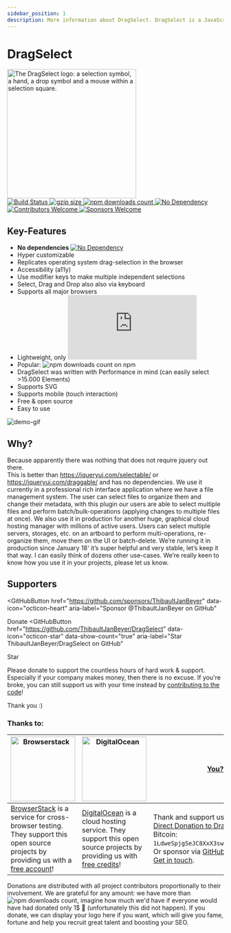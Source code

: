 ```yaml
---
sidebar_position: 1
description: More information about DragSelect. DragSelect is a JavaScript library that allows you to select elements by dragging a rectangle over them and allows you to drag the selected elements around. It is a lightweight alternative to jQuery UI's selectable and draggable widgets.
---
```



# DragSelect

<picture>
  <source
    media="(prefers-color-scheme: light)"
    srcset="https://dragselect.com/img/dragselect-logo.png"
  />
  <source
    media="(prefers-color-scheme: dark)"
    srcset="https://dragselect.com/img/dragselect-logo-alt.png"
  />
  <img
    alt="The DragSelect logo: a selection symbol, a hand, a drop symbol and a mouse within a selection square."
    width="300"
    src="https://dragselect.com/img/dragselect-logo.png"
  />
</picture>
<br />
<a href="https://github.com/ThibaultJanBeyer/DragSelect/actions">
  <img
    alt="Build Status"
    src="https://github.com/ThibaultJanBeyer/DragSelect/actions/workflows/github-actions-build.yml/badge.svg"
  />
</a> <a href="https://unpkg.com/dragselect@latest/dist/ds.min.js">
  <img
    alt="gzip size"
    src="https://img.badgesize.io/https://unpkg.com/dragselect@latest/dist/ds.min.js?compression=gzip"
  />
</a> <a href="https://www.npmjs.com/package/dragselect">
  <img
    alt="npm downloads count"
    src="https://img.shields.io/npm/dt/dragselect.svg"
  />
</a> <a href="https://github.com/ThibaultJanBeyer/DragSelect/blob/master/DragSelect/package.json">
  <img
    alt="No Dependency"
    src="https://img.shields.io/badge/dependencies-none-informational"
  />
</a> <a href="https://github.com/ThibaultJanBeyer/DragSelect/blob/master/CONTRIBUTING.md">
  <img
    alt="Contributors Welcome"
    src="https://img.shields.io/badge/contributors-welcome-blueviolet"
  />
</a> <a href="https://github.com/sponsors/ThibaultJanBeyer">
  <img
    alt="Sponsors Welcome"
    src="https://img.shields.io/badge/sponsors-welcome-blueviolet"
  />
</a>

## Key-Features

- **No dependencies** [![No Dependency](https://img.shields.io/badge/dependencies-none-informational)](https://github.com/ThibaultJanBeyer/DragSelect/blob/master/package.json)
- Hyper customizable
- Replicates operating system drag-selection in the browser
- Accessibility (a11y)
- Use modifier keys to make multiple independent selections
- Select, Drag and Drop also also via keyboard
- Supports all major browsers
- Lightweight, only ![gzip size](https://img.badgesize.io/https://unpkg.com/dragselect@latest/dist/ds.min.js?compression=gzip)
- Popular: ![npm downloads count](https://img.shields.io/npm/dt/dragselect.svg) on npm
- DragSelect was written with Performance in mind (can easily select >15.000 Elements)
- Supports SVG
- Supports mobile (touch interaction)
- Free & open source
- Easy to use

![demo-gif](/img/dragselect.gif)

## Why?

Because apparently there was nothing that does not require jquery out there.  
This is better than https://jqueryui.com/selectable/ or https://jqueryui.com/draggable/ and has no dependencies.
We use it currently in a professional rich interface application where we have a file management system. The user can select files to organize them and change their metadata, with this plugin our users are able to select multiple files and perform batch/bulk-operations (applying changes to multiple files at once). We also use it in production for another huge, graphical cloud hosting manager with millions of active users. Users can select multiple servers, storages, etc. on an artboard to perform multi-operations, re-organize them, move them on the UI or batch-delete. We’re running it in production since January 18' it’s super helpful and very stable, let’s keep it that way. I can easily think of dozens other use-cases. We’re really keen to know how you use it in your projects, please let us know.

## Supporters

<GitHubButton
  href="https://github.com/sponsors/ThibaultJanBeyer"
  data-icon="octicon-heart"
  aria-label="Sponsor @ThibaultJanBeyer on GitHub"
>
  Donate
</GitHubButton> <GitHubButton
  href="https://github.com/ThibaultJanBeyer/DragSelect"
  data-icon="octicon-star"
  data-show-count="true"
  aria-label="Star ThibaultJanBeyer/DragSelect on GitHub"
>
  Star
</GitHubButton>

Please donate to support the countless hours of hard work & support. Especially if your company makes money, then there is no excuse.
If you're broke, you can still support us with your time instead by [contributing to the code](https://github.com/ThibaultJanBeyer/DragSelect/blob/master/CONTRIBUTING.md)!

Thank you :)

### Thanks to:

| <a href="https://www.browserstack.com/"><img src="https://cdn.worldvectorlogo.com/logos/browserstack.svg" alt="Browserstack" width="150px" /></a>                                                             | <a href="https://www.digitalocean.com/"><img src="https://opensource.nyc3.cdn.digitaloceanspaces.com/attribution/assets/SVG/DO_Logo_vertical_blue.svg" alt="DigitalOcean" width="150px" /></a>                       | [You?](https://github.com/sponsors/ThibaultJanBeyer)                                                                                                                                                                                                                                                                                |
| ------------------------------------------------------------------------------------------------------------------------------------------------------------------------------------------------------------- | -------------------------------------------------------------------------------------------------------------------------------------------------------------------------------------------------------------------- | ----------------------------------------------------------------------------------------------------------------------------------------------------------------------------------------------------------------------------------------------------------------------------------------------------------------------------------- |
| [BrowserStack](https://www.browserstack.com/) is a service for cross-browser testing. They support this open source projects by providing us with a [free account](https://www.browserstack.com/open-source)! | [DigitalOcean](https://www.digitalocean.com/) is a cloud hosting service. They support this open source projects by providing us with [free credits](https://www.digitalocean.com/open-source/credits-for-projects)! | Thank and support us by making a [Direct Donation to DragSelect](https://www.blockchain.com/btc/address/1LdweSpjgSeJC8XxX3swrohBMBLUzg6cmC) (via Bitcoin: `1LdweSpjgSeJC8XxX3swrohBMBLUzg6cmC`). Or sponsor via [GitHub Sponsors](https://github.com/sponsors/ThibaultJanBeyer) or [Get in touch](mailto:thibault.beyer@gmail.com). |

Donations are distributed with all project contributors proportionally to their involvement. We are grateful for any amount: we have more than ![npm downloads count](https://img.shields.io/npm/dt/dragselect.svg), imagine how much we'd have if everyone would have had donated only 1$ 🤩 (unfortunately this did not happen). If you donate, we can display your logo here if you want, which will give you fame, fortune and help you recruit great talent and boosting your SEO.
